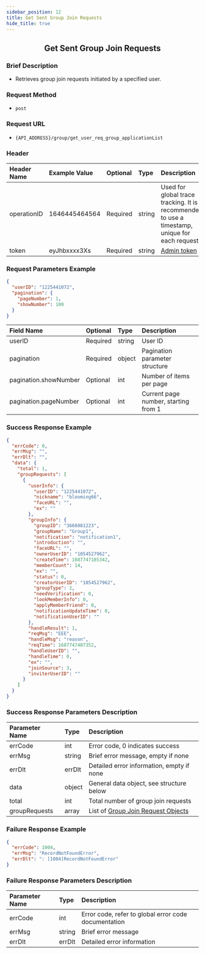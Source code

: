 ```yaml
---
sidebar_position: 12
title: Get Sent Group Join Requests
hide_title: true
---
```


<center>

## Get Sent Group Join Requests

</center>

### Brief Description
- Retrieves group join requests initiated by a specified user.

### Request Method
- `post`

### Request URL
- `{API_ADDRESS}/group/get_user_req_group_applicationList`


### Header
| Header Name | Example Value    | Optional | Type   | Description                                                                 |
|:------------|:-----------------|:---------|:-------|:---------------------------------------------------------------------------|
| operationID | 1646445464564    | Required | string | Used for global trace tracking. It is recommended to use a timestamp, unique for each request |
| token       | eyJhbxxxx3Xs     | Required | string | [Admin token](docs/restapi/apis/authenticationManagement/getAdminToken.mdx) |

### Request Parameters Example

```json
{
  "userID": "1225441072",
  "pagination": {
    "pageNumber": 1,
    "showNumber": 100
  }
}
```

| Field Name            | Optional | Type   | Description                        |
|:----------------------|:---------|:-------|:-----------------------------------|
| userID                | Required | string | User ID                            |
| pagination            | Required | object | Pagination parameter structure     |
| pagination.showNumber | Optional | int    | Number of items per page           |
| pagination.pageNumber | Optional | int    | Current page number, starting from 1 |

### Success Response Example

```json
{
  "errCode": 0,
  "errMsg": "",
  "errDlt": "",
  "data": {
    "total": 1,
    "groupRequests": [
      {
        "userInfo": {
          "userID": "1225441072",
          "nickname": "blooming66",
          "faceURL": "",
          "ex": ""
        },
        "groupInfo": {
          "groupID": "3666081223",
          "groupName": "Group1",
          "notification": "notification1",
          "introduction": "",
          "faceURL": "",
          "ownerUserID": "1054527962",
          "createTime": 1687747185342,
          "memberCount": 14,
          "ex": "",
          "status": 0,
          "creatorUserID": "1054527962",
          "groupType": 2,
          "needVerification": 0,
          "lookMemberInfo": 0,
          "applyMemberFriend": 0,
          "notificationUpdateTime": 0,
          "notificationUserID": ""
        },
        "handleResult": 1,
        "reqMsg": "EEE",
        "handleMsg": "reason",
        "reqTime": 1687747407352,
        "handleUserID": "",
        "handleTime": 0,
        "ex": "",
        "joinSource": 3,
        "inviterUserID": ""
      }
    ]
  }
}
```

### Success Response Parameters Description

| Parameter Name   | Type   | Description                                |
|:-----------------|:-------|:-------------------------------------------|
| errCode          | int    | Error code, 0 indicates success            |
| errMsg           | string | Brief error message, empty if none         |
| errDlt           | errDlt | Detailed error information, empty if none  |
| data             | object | General data object, see structure below   |
| total            | int    | Total number of group join requests        |
| groupRequests    | array  | List of [Group Join Request Objects](docs/restapi/commonFields.mdx#grouprequestinfo) |

### Failure Response Example

```json
{
  "errCode": 1004,
  "errMsg": "RecordNotFoundError",
  "errDlt": ": [1004]RecordNotFoundError"
}
```

### Failure Response Parameters Description

| Parameter Name | Type   | Description                                      |
|:---------------|:-------|:-------------------------------------------------|
| errCode        | int    | Error code, refer to global error code documentation |
| errMsg         | string | Brief error message                              |
| errDlt         | errDlt | Detailed error information                       |
